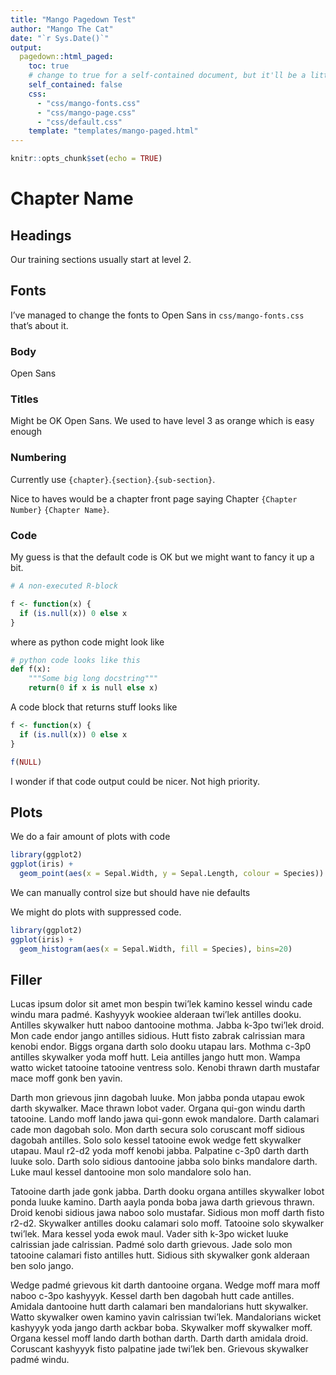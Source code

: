 ```yaml
---
title: "Mango Pagedown Test"
author: "Mango The Cat"
date: "`r Sys.Date()`"
output:
  pagedown::html_paged:
    toc: true
    # change to true for a self-contained document, but it'll be a litte slower for Pandoc to render
    self_contained: false
    css:
      - "css/mango-fonts.css"
      - "css/mango-page.css"
      - "css/default.css"
    template: "templates/mango-paged.html"
---
```


```r
knitr::opts_chunk$set(echo = TRUE)
```

# Chapter Name

## Headings

Our training sections usually start at level 2.


## Fonts

I've managed to change the fonts to Open Sans in `css/mango-fonts.css` that's about it.

### Body

Open Sans

### Titles

Might be OK Open Sans. We used to have level 3 as orange which is easy enough

### Numbering

Currently use `{chapter}`.`{section}`.`{sub-section}`.

Nice to haves would be a chapter front page saying Chapter `{Chapter Number}` `{Chapter Name}`.

### Code

My guess is that the default code is OK but we might want to fancy it up a bit.

```r
# A non-executed R-block

f <- function(x) {
  if (is.null(x)) 0 else x
}
```

where as python code might look like

```python
# python code looks like this
def f(x):
    """Some big long docstring"""
    return(0 if x is null else x)
```

A code block that returns stuff looks like

```r
f <- function(x) {
  if (is.null(x)) 0 else x
}

f(NULL)
```

I wonder if that code output could be nicer. Not high priority.

## Plots

We do a fair amount of plots with code

```r
library(ggplot2)
ggplot(iris) +
  geom_point(aes(x = Sepal.Width, y = Sepal.Length, colour = Species))
```

We can manually control size but should have nie defaults

We might do plots with suppressed code.

```r
library(ggplot2)
ggplot(iris) +
  geom_histogram(aes(x = Sepal.Width, fill = Species), bins=20)
```

## Filler 


Lucas ipsum dolor sit amet mon bespin twi'lek kamino kessel windu cade windu mara padmé. Kashyyyk wookiee alderaan twi'lek antilles dooku. Antilles skywalker hutt naboo dantooine mothma. Jabba k-3po twi'lek droid. Mon cade endor jango antilles sidious. Hutt fisto zabrak calrissian mara kenobi endor. Biggs organa darth solo dooku utapau lars. Mothma c-3p0 antilles skywalker yoda moff hutt. Leia antilles jango hutt mon. Wampa watto wicket tatooine tatooine ventress solo. Kenobi thrawn darth mustafar mace moff gonk ben yavin.

Darth mon grievous jinn dagobah luuke. Mon jabba ponda utapau ewok darth skywalker. Mace thrawn lobot vader. Organa qui-gon windu darth tatooine. Lando moff lando jawa qui-gonn ewok mandalore. Darth calamari cade mon dagobah solo. Mon darth secura solo coruscant moff sidious dagobah antilles. Solo solo kessel tatooine ewok wedge fett skywalker utapau. Maul r2-d2 yoda moff kenobi jabba. Palpatine c-3p0 darth darth luuke solo. Darth solo sidious dantooine jabba solo binks mandalore darth. Luke maul kessel dantooine mon solo mandalore solo han.

Tatooine darth jade gonk jabba. Darth dooku organa antilles skywalker lobot ponda luuke kamino. Darth aayla ponda boba jawa darth grievous thrawn. Droid kenobi sidious jawa naboo solo mustafar. Sidious mon moff darth fisto r2-d2. Skywalker antilles dooku calamari solo moff. Tatooine solo skywalker twi'lek. Mara kessel yoda ewok maul. Vader sith k-3po wicket luuke calrissian jade calrissian. Padmé solo darth grievous. Jade solo mon tatooine calamari fisto antilles hutt. Sidious sith skywalker gonk alderaan ben solo jango.

Wedge padmé grievous kit darth dantooine organa. Wedge moff mara moff naboo c-3po kashyyyk. Kessel darth ben dagobah hutt cade antilles. Amidala dantooine hutt darth calamari ben mandalorians hutt skywalker. Watto skywalker owen kamino yavin calrissian twi'lek. Mandalorians wicket kashyyyk yoda jango darth ackbar boba. Skywalker moff skywalker moff. Organa kessel moff lando darth bothan darth. Darth darth amidala droid. Coruscant kashyyyk fisto palpatine jade twi'lek ben. Grievous skywalker padmé windu.

